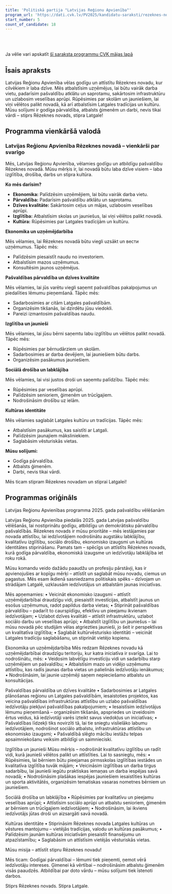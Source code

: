 ```yaml
---
title: 'Politiskā partija "Latvijas Reģionu Apvienība"'
program_url: 'https://dati.cvk.lv/PV2025/kandidatu-saraksti/rezeknes-novads/politiska-partija-latvijas-regionu-apvieniba'
start_number: 5
count_of_candidate: 18
---
```



<Badge text="Ekonomiskā izaugsme" variant="note" size="small" /> <Badge text="Pašvaldības pārvaldība" variant="note" size="small" /> <Badge text="Izglītība un jaunieši" variant="note" size="small" /> <Badge text="Sociālā drošība" variant="note" size="small" /> <Badge text="Kultūras identitāte" variant="note" size="small" />

<br/><br/> 

<Card title='Šis ir mākslīga intelekta ģenerēts apraksts' icon='starlight'>
    Ja vēlie vari apskatīt <a href={frontmatter.program_url} target='_blank'>šī saraksta programmu CVK mājas lapā</a>
    </Card>

## Īsais apraksts

Latvijas Reģionu Apvienība vēlas godīgu un attīstītu Rēzeknes novadu, kur cilvēkiem ir laba dzīve. Mēs atbalstīsim uzņēmējus, lai būtu vairāk darba vietu, padarīsim pašvaldību atklātu un saprotamu, sakārtosim infrastruktūru un uzlabosim veselības aprūpi. Rūpēsimies par skolām un jauniešiem, lai viņi vēlētos palikt novadā, kā arī atbalstīsim Latgales tradīcijas un kultūru. Mūsu solījumi ir godīga pārvaldība, atbalsts ģimenēm un darbi, nevis tikai vārdi – stiprs Rēzeknes novads, stipra Latgale!

## Programma vienkāršā valodā

### Latvijas Reģionu Apvienība Rēzeknes novadā – vienkārši par svarīgo

Mēs, Latvijas Reģionu Apvienība, vēlamies godīgu un atbildīgu pašvaldību Rēzeknes novadā. Mūsu mērķis ir, lai novadā būtu laba dzīve visiem – laba izglītība, drošība, darbs un stipra kultūra.

**Ko mēs darīsim?**

*   **Ekonomika:** Palīdzēsim uzņēmējiem, lai būtu vairāk darba vietu.
*   **Pārvaldība:** Padarīsim pašvaldību atklātu un saprotamu.
*   **Dzīves kvalitāte:** Sakārtosim ceļus un mājas, uzlabosim veselības aprūpi.
*   **Izglītība:** Atbalstīsim skolas un jauniešus, lai viņi vēlētos palikt novadā.
*   **Kultūra:** Rūpēsimies par Latgales tradīcijām un kultūru.

**Ekonomika un uzņēmējdarbība**

Mēs vēlamies, lai Rēzeknes novadā būtu viegli uzsākt un вести uzņēmumus. Tāpēc mēs:

*   Palīdzēsim piesaistīt naudu no investoriem.
*   Atbalstīsim mazos uzņēmumus.
*   Konsultēsim jaunos uzņēmējus.

**Pašvaldības pārvaldība un dzīves kvalitāte**

Mēs vēlamies, lai jūs varētu viegli saņemt pašvaldības pakalpojumus un piedalīties lēmumu pieņemšanā. Tāpēc mēs:

*   Sadarbosimies ar citām Latgales pašvaldībām.
*   Organizēsim tikšanās, lai dzirdētu jūsu viedokli.
*   Pareizi izmantosim pašvaldības naudu.

**Izglītība un jaunieši**

Mēs vēlamies, lai jūsu bērni saņemtu labu izglītību un vēlētos palikt novadā. Tāpēc mēs:

*   Rūpēsimies par bērnudārziem un skolām.
*   Sadarbosimies ar darba devējiem, lai jauniešiem būtu darbs.
*   Organizēsim pasākumus jauniešiem.

**Sociālā drošība un labklājība**

Mēs vēlamies, lai visi justos droši un saņemtu palīdzību. Tāpēc mēs:

*   Rūpēsimies par veselības aprūpi.
*   Palīdzēsim senioriem, ģimenēm un trūcīgajiem.
*   Nodrošināsim drošību uz ielām.

**Kultūras identitāte**

Mēs vēlamies saglabāt Latgales kultūru un tradīcijas. Tāpēc mēs:

*   Atbalstīsim pasākumus, kas saistīti ar Latgali.
*   Palīdzēsim jaunajiem māksliniekiem.
*   Saglabāsim vēsturiskās vietas.

**Mūsu solījumi:**

*   Godīga pārvaldība.
*   Atbalsts ģimenēm.
*   Darbi, nevis tikai vārdi.

Mēs ticam stipram Rēzeknes novadam un stiprai Latgalei!

## Programmas oriģināls

Latvijas Reģionu Apvienības programma 2025. gada pašvaldību vēlēšanām

Latvijas Reģionu Apvienība piedalās 2025. gada Latvijas pašvaldību vēlēšanās, lai nostiprinātu godīgu, atbildīgu un demokrātisku pārvaldību pašvaldībās. Rēzeknes novads ir mūsu prioritāte – mēs iestājamies par novada attīstību, lai iedzīvotājiem nodrošinātu augstāku labklājību, kvalitatīvu izglītību, sociālo drošību, ekonomisko izaugsmi un kultūras identitātes stiprināšanu. Pamats tam – spēcīgs un attīstīts Rēzeknes novads, kurā godīga pārvaldība, ekonomiskā izaugsme un iedzīvotāju labklājība iet roku rokā.

Mūsu komandu veido dažādu paaudžu un profesiju pārstāvji, kas ir apvienojušies ar kopīgu mērķi – attīstīt un saglabāt mūsu novadu, ciemus un pagastus. Mēs esam ikdienā sasniedzams politiskais spēks – dzīvojam un strādājam Latgalē, uzklausām iedzīvotājus un atbalstām jaunas iniciatīvas.

Mēs apņemamies:
• Veicināt ekonomisko izaugsmi – attīstīt uzņēmējdarbībai draudzīgu vidi, piesaistīt investīcijas, atbalstīt jaunus un esošus uzņēmumus, radot papildus darba vietas;
• Stiprināt pašvaldības pārvaldību – padarīt to caurspīdīgu, efektīvu un pieejamu ikvienam iedzīvotājam;
• Uzlabot dzīves kvalitāti – attīstīt infrastruktūru, uzlabot sociālo darbu un veselības aprūpi;
• Atbalstīt izglītību un jauniešus – lai mūsu novadā pēc studijām vēlas atgriezties jaunieši, jo šeit ir perspektīvas un kvalitatīva izglītība;
• Saglabāt kultūrvēsturisko identitāti – veicināt Latgales tradīciju saglabāšanu, un stiprināt vietējo kopienu.

Ekonomika un uzņēmējdarbība
Mēs redzam Rēzeknes novadu kā uzņēmējdarbībai draudzīgu teritoriju, kur katra iniciatīva ir svarīga. Lai to nodrošinātu, mēs:
• Veidosim labvēlīgu investīciju vidi un sadarbību starp uzņēmējiem un pašvaldību;
• Atbalstīsim mazo un vidējo uzņēmumu attīstību, kas radīs jaunas darba vietas un palielinās iedzīvotāju ienākumus;
• Nodrošināsim, lai jaunie uzņēmēji saņem nepieciešamo atbalstu un konsultācijas.

Pašvaldības pārvaldība un dzīves kvalitāte
• Sadarbosimies ar Latgales plānošanas reģionu un Latgales pašvaldībām, iesaistoties projektos, kas veicina pašvaldības infrastruktūras attīstību un uzlabo pašvaldības iedzīvotāju piekļuvi pašvaldības pakalpojumiem;
• Iesaistīsim iedzīvotājus lēmumu pieņemšanā – organizēsim tikšanās, apspriedes un izveidosim ērtus veidus, kā iedzīvotāji varēs izteikt savus viedokļus un iniciatīvas;
• Pašvaldības līdzekļi tiks novirzīti tā, lai tie sniegtu vislielāko labumu iedzīvotājiem, nodrošinot sociālo atbalstu, infrastruktūras attīstību un ekonomisko izaugsmi;
• Pašvaldībā slēgto mācību iestāžu telpas apsaimniekošanu veiksim atbildīgi un saimnieciski.

Izglītība un jaunieši
Mūsu mērķis – nodrošināt kvalitatīvu izglītību un radīt vidi, kurā jaunieši vēlētos palikt un attīstīties. Lai to sasniegtu, mēs:
• Rūpēsimies, lai bērniem būtu pieejamas pirmsskolas izglītības iestādes un kvalitatīva izglītība tuvāk mājām;
• Veicināsim izglītības un darba tirgus sadarbību, lai jaunieši iegūtu praktiskas iemaņas un darba iespējas savā novadā;
• Nodrošināsim plašākas iespējas jauniešiem iesaistīties kultūras un sporta aktivitātēs, organizēsim tematiskas vasaras nometnes bērniem un jauniešiem.

Sociālā drošība un labklājība
• Rūpēsimies par kvalitatīvu un pieejamu veselības aprūpi;
• Attīstīsim sociālo aprūpi un atbalstu senioriem, ģimenēm ar bērniem un trūcīgajiem iedzīvotājiem;
• Nodrošināsim, lai ikviens iedzīvotājs jūtas droši un aizsargāti savā novadā.

Kultūras identitāte
• Stiprināsim Rēzeknes novada Latgales kultūras un vēstures mantojumu – vietējās tradīcijas, valodu un kultūras pasākumus;
• Palīdzēsim jaunām kultūras iniciatīvām piesaistīt finansējumu un atpazīstamību;
• Saglabāsim un attīstīsim vietējās vēsturiskās vietas.

Mūsu misija – attīstīt stipru Rēzeknes novadu!

Mēs ticam:
Godīgai pārvaldībai – lēmumi tiek pieņemti, ņemot vērā iedzīvotāju intereses.
Ģimenei kā vērtībai – nodrošināsim atbalstu ģimenēm visās paaudzēs.
Atbildībai par doto vārdu – mūsu solījumi tiek īstenoti darbos.

Stiprs Rēzeknes novads. Stipra Latgale.
